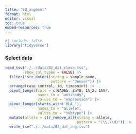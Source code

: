 ```yaml
---
title: "03_augment"
format: html
editor: visual
toc: true
embed-resources: true
---
```


```r
#| include: false
library("tidyverse")
```

### Select data

```r
read_tsv("./../data/02_dat_clean.tsv",
         show_col_types = FALSE) |>
  filter(!str_detect(string = sample_name,
                     pattern = "Denver")) |> 
  arrange(case_control, id, timepoint) |> 
  pivot_longer(cols = c(GAD65, ZnT8, IA_2, IAA),
               names_to = "antibody", 
               values_to = "expression") |> 
  pivot_longer(starts_with('HLA_'), 
               names_to = "allele",
               values_to = "subtype") |>
  mutate(allele = str_remove_all(string = allele,
                                 pattern = "(\\,\\d)")) |>
  write_tsv("./../data/03_dat_aug.tsv")
```
